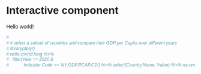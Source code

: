 # Interactive component

Hello world!
```r
# 
# # select a subset of countries and compare their GDP per Capita over different years
# library(dplyr)
# write.csv(df.long %>%
#   filter(Year == 2020 &
#            Indicator.Code == 'NY.GDP.PCAP.CD') %>% select(Country.Name, Value) %>% na.omit() %>% slice_sample(n = 50), 'd3_data/interactive_data.csv', row.names = FALSE)
```

<script src="https://d3js.org/d3.v7.min.js"></script>
<style>
  * {
    font-family: sans-serif;
  }

  .source {
     font-size: 9pt;
  }
</style> 

<div id = 'myviz'></div>

<script src="interactive.js"></script>
<br>